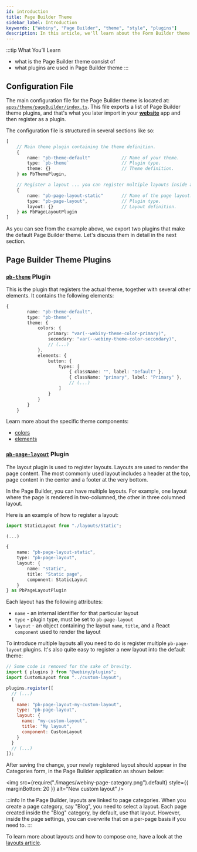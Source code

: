```yaml
---
id: introduction
title: Page Builder Theme
sidebar_label: Introduction
keywords: ["Webiny", "Page Builder", "theme", "style", "plugins"]
description: In this article, we'll learn about the Form Builder theme
---
```


<!-- Always include this section on top of the page. -->

:::tip What You’ll Learn

- what is the Page Builder theme consist of
- what plugins are used in Page Builder theme
:::

## Configuration File

The main configuration file for the Page Builder theme is located at: [`apps/theme/pageBuilder/index.ts`](https://github.com/webiny/webiny-js/blob/next/apps/theme/pageBuilder/index.ts).
This file exports a list of Page Builder theme plugins, and that's what you later import in your [**website**](https://github.com/webiny/webiny-js/blob/next/apps/website/code/src/plugins/index.ts#L6) app and then register as a plugin.

The configuration file is structured in several sections like so:

```ts title="apps/theme/pageBuilder/index.ts"
[
    // Main theme plugin containing the theme definition.
    {
        name: "pb-theme-default"            // Name of your theme.
        type: `pb-theme`                    // Plugin type.
        theme: {}                           // Theme definition.
    } as PbThemePlugin,

    // Register a layout ... you can register multiple layouts inside a single theme.
    {
        name: "pb-page-layout-static"       // Name of the page layout.
        type: "pb-page-layout",             // Plugin type.
        layout: {}                          // Layout definition.
    } as PbPageLayoutPlugin
]
```

As you can see from the example above, we export two plugins that make the default Page Builder theme.
Let's discuss them in detail in the next section.

## Page Builder Theme Plugins

### [`pb-theme`](/docs/references/page-builder/plugins#pb-theme) Plugin

This is the plugin that registers the actual theme, together with several other elements.
It contains the following elements:

```ts title="apps/theme/pageBuilder/index.ts"
{
        name: "pb-theme-default",
        type: "pb-theme",
        theme: {
            colors: {
                primary: "var(--webiny-theme-color-primary)",
                secondary: "var(--webiny-theme-color-secondary)",
                // (...)
            },
            elements: {
                button: {
                    types: [
                        { className: "", label: "Default" },
                        { className: "primary", label: "Primary" },
                        // (...)
                    ]
                }
            }
        }
    }
```

Learn more about the specific theme components:

- [colors](/docs/how-to-guides/webiny-applications/themes/page-builder/colors)
- [elements](/docs/how-to-guides/webiny-applications/themes/page-builder/elements)

### [`pb-page-layout`](/docs/references/page-builder/plugins#pb-page-layout) Plugin

The layout plugin is used to register layouts. Layouts are used to render the page content.
The most commonly used layout includes a header at the top, page content in the center and a footer at the very bottom.

In the Page Builder, you can have multiple layouts. For example, one layout where the page is rendered in two-columned, the other in three columned layout.

Here is an example of how to register a layout:

```ts title="apps/theme/pageBuilder/index.ts"
import StaticLayout from "./layouts/Static";

(...)

{
    name: "pb-page-layout-static",
    type: "pb-page-layout",
    layout: {
        name: "static",
        title: "Static page",
        component: StaticLayout
    }
} as PbPageLayoutPlugin
```

Each layout has the following attributes:

- `name` - an internal identifier for that particular layout
- `type` - plugin type, must be set to `pb-page-layout`
- `layout` - an object containing the layout `name`, `title`, and a React `component` used to render the layout

To introduce multiple layouts all you need to do is register multiple `pb-page-layout` plugins.
It's also quite easy to register a new layout into the default theme:

```js title="apps/admin/code/src/plugins/index.ts"
// Some code is removed for the sake of brevity.
import { plugins } from "@webiny/plugins";
import CustomLayout from "../custom-layout";

plugins.register([
  // (...)
  {
    name: "pb-page-layout-my-custom-layout",
    type: "pb-page-layout",
    layout: {
      name: "my-custom-layout",
      title: "My layout",
      component: CustomLayout
    }
  }
  // (...)
]);
```

After saving the change, your newly registered layout should appear in the Categories form, in the Page Builder application as shown below:

<!-- vale off -->

<img
  src={require("./images/webiny-page-category.png").default}
  style={{ marginBottom: 20 }}
  alt="New custom layout"
/>

<!-- vale on -->

:::info
In the Page Builder, layouts are linked to page categories. When you create a page category, say "Blog", you need to select a layout.
Each page created inside the "Blog" category, by default, use that layout. However, inside the page settings, you can overwrite that on a per-page basis if you need to.
:::

To learn more about layouts and how to compose one, have a look at the [layouts article](/docs/how-to-guides/webiny-applications/themes/page-builder/layouts).
